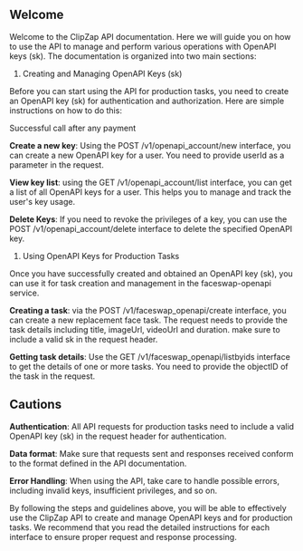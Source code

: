 ## Welcome

Welcome to the ClipZap API documentation. Here we will guide you on how to use the API to manage and perform various operations with OpenAPI keys (sk). The documentation is organized into two main sections:

1. Creating and Managing OpenAPI Keys (sk)

Before you can start using the API for production tasks, you need to create an OpenAPI key (sk) for authentication and authorization. Here are simple instructions on how to do this:

<Card title="Get your OpenAPI Keys" icon="leaf" href="https://www.clipzap.ai/workspace/payment">
  Successful call after any payment
</Card>

**Create a new key**: Using the POST /v1/openapi\_account/new interface, you can create a new OpenAPI key for a user. You need to provide userId as a parameter in the request.

**View key list**: using the GET /v1/openapi\_account/list interface, you can get a list of all OpenAPI keys for a user. This helps you to manage and track the user's key usage.

**Delete Keys**: If you need to revoke the privileges of a key, you can use the POST /v1/openapi\_account/delete interface to delete the specified OpenAPI key.

1. Using OpenAPI Keys for Production Tasks

Once you have successfully created and obtained an OpenAPI key (sk), you can use it for task creation and management in the faceswap-openapi service.

**Creating a task**: via the POST /v1/faceswap\_openapi/create interface, you can create a new replacement face task. The request needs to provide the task details including title, imageUrl, videoUrl and duration. make sure to include a valid sk in the request header.

**Getting task details**: Use the GET /v1/faceswap\_openapi/listbyids interface to get the details of one or more tasks. You need to provide the objectID of the task in the request.

## Cautions

**Authentication**: All API requests for production tasks need to include a valid OpenAPI key (sk) in the request header for authentication.

**Data format**: Make sure that requests sent and responses received conform to the format defined in the API documentation.

**Error Handling**: When using the API, take care to handle possible errors, including invalid keys, insufficient privileges, and so on.

By following the steps and guidelines above, you will be able to effectively use the ClipZap API to create and manage OpenAPI keys and for production tasks. We recommend that you read the detailed instructions for each interface to ensure proper request and response processing.